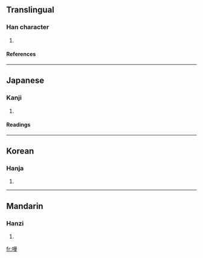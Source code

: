 ==Translingual==
===Han character===
{{Han char|rn=30|rad=口|as=12|sn=15|four=|canj=口卜廿土 (RYTG)}}
# {{defn|Han}}
====References====
{{Han ref|kx=0208.170|dkj=04297|dj=0431.120|hdz=10686.020|uh=5647|ud=22087}}
----
==Japanese==
===Kanji===
{{ja-kanji|grade=|rs=口12}}
# {{defn|Japanese}} 
====Readings====
{{ja-readings|on=[[とう]] (tō)|kun=[[たべる]] (taberu)}}
----
==Korean==
===Hanja===
{{ko-hanja|hangeul=담|rv=dam|mr=tam}}
# {{defn|Korean}}
----
==Mandarin==
===Hanzi===
{{cmn-hanzi|pin=[[chuáng]] ([[chuang2]])|wg=ch'uang<sup>2</sup>}}
# {{defn|Mandarin}}

[[fr:噇]]